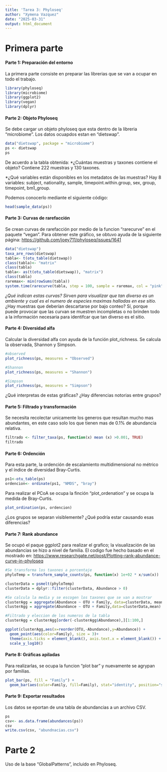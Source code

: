 ```yaml
---
title: 'Tarea 3: Phyloseq'
author: "Xymena Vazquez"
date: "2025-03-31"
output: html_document
---
```


# **Primera parte**

#### Parte 1: Preparación del entorno

La primera parte consiste en preparar las librerias que se van a ocupar en todo el trabajo.

```r
library(phyloseq)
library(microbiome)
library(ggplot2)
library(vegan)
library(dplyr)
```

#### **Parte 2: Objeto Phyloseq**

Se debe cargar un objeto phyloseq que esta dentro de la libreria "microbiome". Los datos ocuapdos estan en "dietswap".

```r
data("dietswap", package = "microbiome")
ps <- dietswap
ps
```

De acuerdo a la tabla obtenida: \*¿Cuántas muestras y taxones contiene el objeto? Contiene 222 muestras y 130 taxones.

\*¿Qué variables están disponibles en los metadatos de las muestras? Hay 8 variables: subject, nationality, sample, timepoint.within.group, sex, group, timepoint, bm1_group.

Podemos conocerlo mediante el siguiente código:

```r
head(sample_data(ps))
```

#### Parte 3: Curvas de rarefacción

Se crean curvas de rarefacción por medio de la funcion "rarecurve" en el paquete "vegan". Para obtener este gráfico, se obtuvo ayuda de la siguiente página: <https://github.com/joey711/phyloseq/issues/1641>

```r
data("dietswap")
taxa_are_rows(dietswap)
tabla<- t(otu_table(dietswap))
class(tabla)<- "matrix"
class(tabla)
tabla<- as(t(otu_table(dietswap)), "matrix")
class(tabla)
raremax<- min(rowSums(tabla))
system.time(rarecurve(tabla, step = 100, sample = raremax, col = "pink", label = FALSE ))

```

*¿Qué indican estas curvas? Sirven para visualizar que tan diverso es un ambiente y cual es el numero de especies maximas halladas en ese sitio.* ¿Hay muestras que deberían descartarse por bajo conteo? Sí, porque puede provocar que las curvan se muestren incompletas o no brinden todo a la información necesaria para identifcar que tan diverso es el sitio.

#### Parte 4: Diversidad alfa

Calcular la diversidad alfa con ayuda de la función plot_richness. Se calcula la observada, Shannon y Simpson.

```r
#observed
plot_richness(ps, measures = "Observed")

#Shannon
plot_richness(ps, measures = "Shannon")

#Simpson
plot_richness(ps, measures = "Simpson")

```

¿Qué interpretas de estas gráficas? ¿Hay diferencias notorias entre grupos?

#### Parte 5: Filtrado y transformación

Se necesita recolectar unicamente los generos que resultan mucho mas abundantes, en este caso solo los que tienen mas de 0.1% de abundancia relativa.

```r
filtrado <- filter_taxa(ps, function(x) mean (x) >0.001, TRUE)
filtrado
```

#### Parte 6: Ordención

Para esta parte, la ordención de escalamiento multidimensional no métrico y el índice de diversidad Bray-Curtis.

```r
ps1<-otu_table(ps)
ordencion<- ordinate(ps1, "NMDS", "bray")
```

Para realizar el PCoA se ocupa la finción "plot_ordenation" y se ocupa la medida de Bray-Curtis.

```r
plot_ordination(ps, ordencion)
```

¿Los grupos se separan visiblemente? ¿Qué podría estar causando esas diferencias?

#### **Parte 7: Rank abundance**

Se ocupó el paque ggplot2 para realizar el grafico; la visualización de las abundancias se hizo a nivel de familia. El codigo fue hecho basado en el mostrado en: <https://www.researchgate.net/post/Plotting-rank-abundance-curve-in-phyloseq>

```r
#Se transforma los taxones a porcentaje 
phyloTemp = transform_sample_counts(ps, function(x) 1e+02 * x/sum(x))

clusterData = psmelt(phyloTemp)
clusterData = dplyr::filter(clusterData, Abundance > 0)

#Se calcula la media y se escogen los taxones que se van a mostrar
clusterAgg = aggregate(Abundance ~ OTU + Family, data=clusterData, mean)
clusterAgg = aggregate(Abundance ~ OTU + Family,data=clusterData,mean)

#Filtrado y eleccion de los numeros de la tabla
clusterAgg = clusterAgg[order(-clusterAgg$Abundance),][1:100,]

ggplot(clusterAgg,aes(x=reorder(OTU,-Abundance),y=Abundance)) +
  geom_point(aes(color=Family), size = 3)+
  theme(axis.ticks = element_blank(), axis.text.x = element_blank()) +
  scale_y_log10()

```

#### Parte 8: Gráficas apiladas

Para realizarlas, se ocupa la funcion "plot bar" y nuevamente se agrypan por familias.

```r
plot_bar(ps, fill = "Family") + 
  geom_bar(aes(color=Family, fill=Family), stat="identity", position="stack")
```

#### Parte 9: Exportar resultados

Los datos se eportan de una tabla de abundancias a un archivo CSV.

```r
ps
csv<- as.data.frame(abundances(ps))
csv
write.csv(csv, "abundnacias.csv")
```

# Parte 2

Uso de la base "GlobalPatterns", incluido en Phyloseq.
